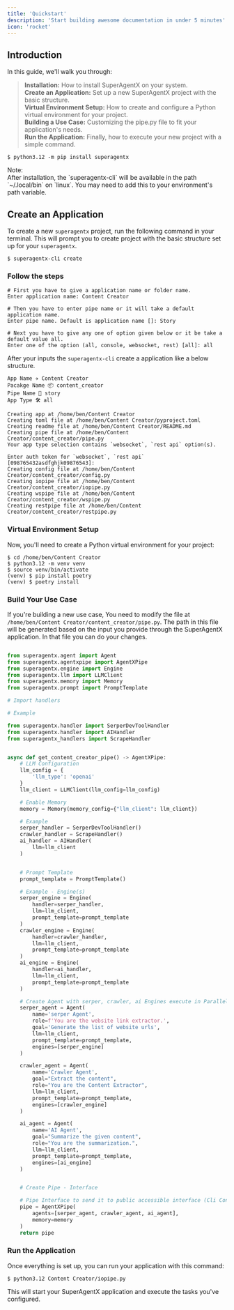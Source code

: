 ```yaml
---
title: 'Quickstart'
description: 'Start building awesome documentation in under 5 minutes'
icon: 'rocket'
---
```


## Introduction
In this guide, we'll walk you through:

>**Installation:** How to install SuperAgentX on your system.<br />
**Create an Application:** Set up a new SuperAgentX project with the basic structure.<br />
**Virtual Environment Setup:** How to create and configure a Python virtual environment for your project.<br />
**Building a Use Case:** Customizing the pipe.py file to fit your application's needs.<br />
**Run the Application:** Finally, how to execute your new project with a simple command.

```shell
$ python3.12 -m pip install superagentx
```

<Note>
Note: <br />
After installation, the `superagentx-cli` will be available in the path `~/.local/bin` on `linux`. You may need to add
this to your environment's path variable.
</Note>

## Create an Application
To create a new `superagentx` project, run the following command in your terminal. This will prompt you to create
project with the basic structure set up for your `superagentx`.

```shell
$ superagentx-cli create
```

### Follow the steps
```shell
# First you have to give a application name or folder name.
Enter application name: Content Creator

# Then you have to enter pipe name or it will take a default application name.
Enter pipe name. Default is application name []: Story

# Next you have to give any one of option given below or it be take a default value all.
Enter one of the option (all, console, websocket, rest) [all]: all
```

After your inputs the `superagentx-cli` create a application like a below structure.

```shell
App Name ✈️ Content Creator
Pacakge Name 📦 content_creator
Pipe Name 🎢 story
App Type 🛠️ all

Creating app at /home/ben/Content Creator
Creating toml file at /home/ben/Content Creator/pyproject.toml
Creating readme file at /home/ben/Content Creator/README.md
Creating pipe file at /home/ben/Content Creator/content_creator/pipe.py
Your app type selection contains `websocket`, `rest api` option(s).

Enter auth token for `websocket`, `rest api` [098765432asdfghjk09876543]:
Creating config file at /home/ben/Content Creator/content_creator/config.py
Creating iopipe file at /home/ben/Content Creator/content_creator/iopipe.py
Creating wspipe file at /home/ben/Content Creator/content_creator/wspipe.py
Creating restpipe file at /home/ben/Content Creator/content_creator/restpipe.py
```

### Virtual Environment Setup
Now, you'll need to create a Python virtual environment for your project:

```shell
$ cd /home/ben/Content Creator
$ python3.12 -m venv venv
$ source venv/bin/activate
(venv) $ pip install poetry
(venv) $ poetry install
```

### Build Your Use Case

If you're building a new use case, You need to modify the file at `/home/ben/Content Creator/content_creator/pipe.py`.
The path in this file will be generated based on the input you provide through the SuperAgentX application. In that
file you can do your changes.

```python

from superagentx.agent import Agent
from superagentx.agentxpipe import AgentXPipe
from superagentx.engine import Engine
from superagentx.llm import LLMClient
from superagentx.memory import Memory
from superagentx.prompt import PromptTemplate

# Import handlers

# Example

from superagentx.handler import SerperDevToolHandler
from superagentx.handler import AIHandler
from superagentx_handlers import ScrapeHandler


async def get_content_creator_pipe() -> AgentXPipe:
    # LLM Configuration
    llm_config = {
        'llm_type': 'openai'
    }
    llm_client = LLMClient(llm_config=llm_config)

    # Enable Memory
    memory = Memory(memory_config={"llm_client": llm_client})

    # Example
    serper_handler = SerperDevToolHandler()
    crawler_handler = ScrapeHandler()
    ai_handler = AIHandler(
        llm=llm_client
    )


    # Prompt Template
    prompt_template = PromptTemplate()

    # Example - Engine(s)
    serper_engine = Engine(
        handler=serper_handler,
        llm=llm_client,
        prompt_template=prompt_template
    )
    crawler_engine = Engine(
        handler=crawler_handler,
        llm=llm_client,
        prompt_template=prompt_template
    )
    ai_engine = Engine(
        handler=ai_handler,
        llm=llm_client,
        prompt_template=prompt_template
    )

    # Create Agent with serper, crawler, ai Engines execute in Parallel - Search Products from user prompts
    serper_agent = Agent(
        name='serper Agent',
        role=f'You are the website link extractor.',
        goal='Generate the list of website urls',
        llm=llm_client,
        prompt_template=prompt_template,
        engines=[serper_engine]
    )

    crawler_agent = Agent(
        name='Crawler Agent',
        goal="Extract the content",
        role="You are the Content Extractor",
        llm=llm_client,
        prompt_template=prompt_template,
        engines=[crawler_engine]
    )

    ai_agent = Agent(
        name='AI Agent',
        goal="Summarize the given content",
        role="You are the summarization.",
        llm=llm_client,
        prompt_template=prompt_template,
        engines=[ai_engine]
    )


    # Create Pipe - Interface

    # Pipe Interface to send it to public accessible interface (Cli Console / WebSocket / Restful API)
    pipe = AgentXPipe(
        agents=[serper_agent, crawler_agent, ai_agent],
        memory=memory
    )
    return pipe
```

### Run the Application
Once everything is set up, you can run your application with this command:

```shell
$ python3.12 Content Creator/iopipe.py
```
This will start your SuperAgentX application and execute the tasks you've configured.


